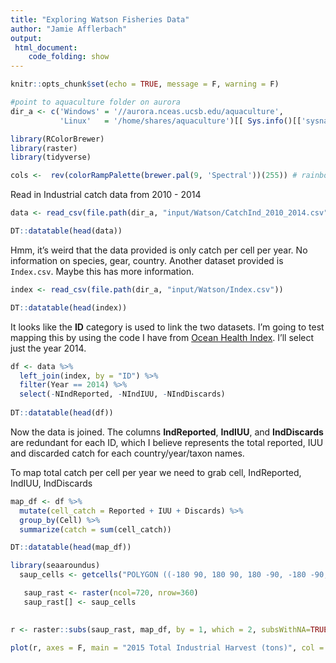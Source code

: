 ```yaml
---
title: "Exploring Watson Fisheries Data"
author: "Jamie Afflerbach"
output:
 html_document:
    code_folding: show
---
```


```r
knitr::opts_chunk$set(echo = TRUE, message = F, warning = F)
```


```r
#point to aquaculture folder on aurora
dir_a <- c('Windows' = '//aurora.nceas.ucsb.edu/aquaculture',
           'Linux'   = '/home/shares/aquaculture')[[ Sys.info()[['sysname']] ]]

library(RColorBrewer)
library(raster)
library(tidyverse)

cols <-  rev(colorRampPalette(brewer.pal(9, 'Spectral'))(255)) # rainbow color scheme
```

Read in Industrial catch data from 2010 - 2014

```r
data <- read_csv(file.path(dir_a, "input/Watson/CatchInd_2010_2014.csv"))

DT::datatable(head(data))
```

Hmm, it's weird that the data provided is only catch per cell per year. No information on species, gear, country. Another dataset provided is `Index.csv`. Maybe this has more information.

```r
index <- read_csv(file.path(dir_a, "input/Watson/Index.csv"))

DT::datatable(head(index))
```

It looks like the **ID** category is used to link the two datasets. I'm going to test mapping this by using the code I have from [Ocean Health Index](https://mazu.nceas.ucsb.edu/rstudio/files/github/ohiprep_v2018/globalprep/prs_fish/v2017/fishing_pressure_layers.html). I'll select just the year 2014.

```r
df <- data %>%
  left_join(index, by = "ID") %>%
  filter(Year == 2014) %>%
  select(-NIndReported, -NIndIUU, -NIndDiscards)
  
DT::datatable(head(df))
```

Now the data is joined. The columns **IndReported**, **IndIUU**, and **IndDiscards** are redundant for each ID, which I believe represents the total reported, IUU and discarded catch for each country/year/taxon names.

To map total catch per cell per year we need to grab cell, IndReported, IndIUU, IndDiscards

```r

map_df <- df %>%
  mutate(cell_catch = Reported + IUU + Discards) %>%
  group_by(Cell) %>%
  summarize(catch = sum(cell_catch))

DT::datatable(head(map_df))

```
```r
library(seaaroundus)
  saup_cells <- getcells("POLYGON ((-180 90, 180 90, 180 -90, -180 -90, -180 90))")

   saup_rast <- raster(ncol=720, nrow=360)
   saup_rast[] <- saup_cells
  
```

```r

r <- raster::subs(saup_rast, map_df, by = 1, which = 2, subsWithNA=TRUE) 

plot(r, axes = F, main = "2015 Total Industrial Harvest (tons)", col = cols)
```








